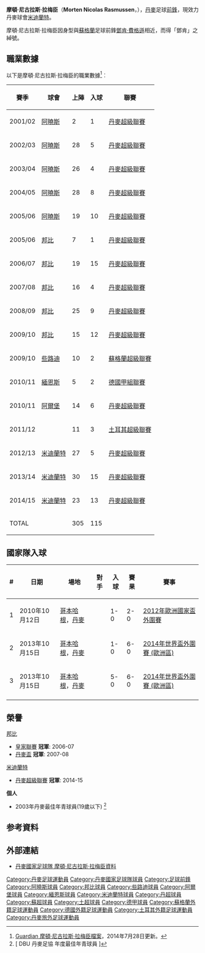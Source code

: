 {{多個問題|
{{blpsources|time=2013-10-18T03:14:48+00:00}}
{{expand|time=2013-10-18T03:14:48+00:00}}
}}
{{noteTA
|G1=uefa
|T=zh-hk:摩頓·尼古拉斯·拉梅臣;
|1=zh-hk:摩頓;
|2=zh-hk:尼古拉斯;
|3=zh-hk:拉梅臣;
|4=zh-hk:鄧肯;
}}
{{Infobox Football biography 2
| playername = 摩頓·尼古拉斯·拉梅臣<br>''Morten Nicolas Rasmussen''
| image = 
| dateofbirth = {{birth date and age|1985|1|31}}
| cityofbirth = [[哥本哈根|哥本哈根]][[瓦爾比|瓦爾比]]
| countryofbirth = {{DEN}}
| height = {{height|m=1.85}}
| position = [[前鋒_(足球)|前鋒]]
| currentclub = {{flagicon|DEN}}[[中日德兰足球俱乐部|米迪蘭特]]
| clubnumber = 9
| years1 = 2002–2006|clubs1 = {{flagicon|DEN}}[[奥胡斯体操协会俱乐部|阿曉斯]]         |caps1 =103            |goals1 = 28
| years2 = 2006–2010|clubs2 = {{flagicon|DEN}}[[邦比足球會|邦比]]                     |caps2 = 82            |goals2 = 41
| years3 = 2010–2012|clubs3 = {{flagicon|SCO}}[[些路迪足球會|些路迪]]                 |caps3 = 10            |goals3 =  2
| years4 = 2010      |clubs4 = →{{flagicon|GER}}[[美因茨05足球俱乐部|緬恩斯]]（借用） |caps4 =  5            |goals4 =  2
| years5 = 2011      |clubs5 = →{{flagicon|DEN}}[[阿爾堡足球會|阿爾堡]]（借用）       |caps5 = 14            |goals5 =  6
| years6 = 2011      |clubs6 = →{{flagicon|TUR}}{{tsl|en|Sivasspor|}}（借用）   |caps6 = 11            |goals6 =  3
| years7 = 2012–    |clubs7 = {{flagicon|DEN}}[[中日德兰足球俱乐部|米迪蘭特]]         |caps7 = 80            |goals7 = 33
| nationalyears1 = 2001      |nationalteam1 = 丹麥U16                             | nationalcaps1 =  3  |nationalgoals1 =  3
| nationalyears2 = 2001–2002|nationalteam2 = 丹麥U17                             | nationalcaps2 = 19  |nationalgoals2 = 17
| nationalyears3 = 2002–2003|nationalteam3 = 丹麥U19                             | nationalcaps3 = 11  |nationalgoals3 =  6
| nationalyears4 = 2004      |nationalteam4 = 丹麥U20                             | nationalcaps4 =  6  |nationalgoals4 =  2
| nationalyears5 = 2004–2006|nationalteam5 = [[丹麥21歲以下國家足球隊|丹麥U21]]  | nationalcaps5 = 21  |nationalgoals5 =  9
| nationalyears6 = 2008–    |nationalteam6 = {{fb|DEN}}                          | nationalcaps6 = 10  |nationalgoals6 =  3
| pcupdate = 2015年6月18日
| ntupdate = 2015年6月18日
}}

'''摩頓·尼古拉斯·拉梅臣'''（'''Morten Nicolas Rasmussen'''，{{bd|1985年|1月31日|||K}}），[[丹麥|丹麥]]足球[[前鋒_(足球)|前鋒]]，現效力丹麥球會[[中日德兰足球俱乐部|米迪蘭特]]。

摩頓·尼古拉斯·拉梅臣因身型與[[蘇格蘭|蘇格蘭]]足球前鋒[[鄧肯·費格遜|鄧肯·費格遜]]相近，而得「鄧肯」之綽號。

== 職業數據 ==
以下是摩頓·尼古拉斯·拉梅臣的職業數據<ref>[http://guardian.touch-line.com/?Lang=0&CTID=10&CPID=14&pStr=Player&PLID=113684&TEID=3223 {{Wayback|url=http://guardian.touch-line.com/?Lang=0&CTID=10&CPID=14&pStr=Player&PLID=113684&TEID=3223 |date=20131018002426 }} Guardian 摩頓·尼古拉斯·拉梅臣檔案{{en}}]，2014年7月28日更新。</ref>︰
{| class="wikitable"
|-
! 賽季 !! 球會 !! 上陣 !! 入球 !! 聯賽  
|-  
| 2001/02 || {{flagicon|Denmark}} [[奥胡斯体操协会俱乐部|阿曉斯]] || {{0}}{{0}}2|| {{0}}{{0}}1 || [[丹麥超級聯賽|丹麥超級聯賽]]
|-  
| 2002/03 || {{flagicon|Denmark}} [[奥胡斯体操协会俱乐部|阿曉斯]] || {{0}}28|| {{0}}{{0}}5 || [[丹麥超級聯賽|丹麥超級聯賽]]
|-  
| 2003/04 || {{flagicon|Denmark}} [[奥胡斯体操协会俱乐部|阿曉斯]] || {{0}}26|| {{0}}{{0}}4 || [[丹麥超級聯賽|丹麥超級聯賽]]
|-  
| 2004/05 || {{flagicon|Denmark}} [[奥胡斯体操协会俱乐部|阿曉斯]] || {{0}}28|| {{0}}{{0}}8 || [[丹麥超級聯賽|丹麥超級聯賽]]
|-  
| 2005/06 || {{flagicon|Denmark}} [[奥胡斯体操协会俱乐部|阿曉斯]] || {{0}}19|| {{0}}10 || [[丹麥超級聯賽|丹麥超級聯賽]]
|-  
| 2005/06 || {{flagicon|Denmark}} [[邦比足球會|邦比]] || {{0}}{{0}}7|| {{0}}{{0}}1 || [[丹麥超級聯賽|丹麥超級聯賽]]
|-  
| 2006/07 || {{flagicon|Denmark}} [[邦比足球會|邦比]] || {{0}}19|| {{0}}15 || [[丹麥超級聯賽|丹麥超級聯賽]]
|-  
| 2007/08 || {{flagicon|Denmark}} [[邦比足球會|邦比]] || {{0}}16|| {{0}}{{0}}4 || [[丹麥超級聯賽|丹麥超級聯賽]]
|-  
| 2008/09 || {{flagicon|Denmark}} [[邦比足球會|邦比]] || {{0}}25|| {{0}}{{0}}9 || [[丹麥超級聯賽|丹麥超級聯賽]]
|-  
| 2009/10 || {{flagicon|Denmark}} [[邦比足球會|邦比]] || {{0}}15|| {{0}}12 || [[丹麥超級聯賽|丹麥超級聯賽]]
|-  
| 2009/10 || {{flagicon|Scotland}} [[些路迪足球會|些路迪]] || {{0}}10 || {{0}}{{0}}2 || [[蘇格蘭超級聯賽|蘇格蘭超級聯賽]]
|-  
| 2010/11 || {{flagicon|Germany}} [[美因茨05足球俱乐部|緬恩斯]] || {{0}}{{0}}5 || {{0}}{{0}}2 || [[德國甲組聯賽|德國甲組聯賽]]
|-  
| 2010/11 || {{flagicon|Denmark}} [[阿爾堡足球會|阿爾堡]] || {{0}}14|| {{0}}{{0}}6 || [[丹麥超級聯賽|丹麥超級聯賽]]
|-  
| 2011/12 || {{flagicon|Turkey}} {{tsl|en|Sivasspor|}}  || {{0}}11 || {{0}}{{0}}3 || [[土耳其超級聯賽|土耳其超級聯賽]]
|-  
| 2012/13 || {{flagicon|Denmark}} [[中日德兰足球俱乐部|米迪蘭特]]  || {{0}}27 || {{0}}{{0}}5 || [[丹麥超級聯賽|丹麥超級聯賽]]
|-  
| 2013/14 || {{flagicon|Denmark}} [[中日德兰足球俱乐部|米迪蘭特]] || {{0}}30 || {{0}}15 || [[丹麥超級聯賽|丹麥超級聯賽]]
|-  
| 2014/15 || {{flagicon|Denmark}} [[中日德兰足球俱乐部|米迪蘭特]] || {{0}}23 || {{0}}13 || [[丹麥超級聯賽|丹麥超級聯賽]]
|-  
! colspan=2 |TOTAL  
! 305  
! 115  
!  
|}

== 國家隊入球 ==
{| class="wikitable"
! # !! 日期 !! 場地 !! 對手 !! 入球 !! 賽果 !! 賽事
|-
| 1 || 2010年10月12日 || [[哥本哈根|哥本哈根]]，[[丹麥|丹麥]] || {{CYP}} || 1-0 || 2-0 || [[2012年歐洲國家盃外圍賽|2012年歐洲國家盃外圍賽]]
|-
| 2 || 2013年10月15日 || [[哥本哈根|哥本哈根]]，[[丹麥|丹麥]] || {{MLT}} || 1-0 || 6-0 || [[2014年世界盃外圍賽_(歐洲區)|2014年世界盃外圍賽 (歐洲區)]]
|-
| 3 || 2013年10月15日 || [[哥本哈根|哥本哈根]]，[[丹麥|丹麥]] || {{MLT}} || 5-0 || 6-0 || [[2014年世界盃外圍賽_(歐洲區)|2014年世界盃外圍賽 (歐洲區)]]
|-
|}

== 榮譽 ==
;[[邦比足球會|邦比]]
* [[皇家聯賽|皇家聯賽]] '''冠軍''': 2006-07  
* [[丹麥盃|丹麥盃]] '''冠軍''': 2007-08

;[[中日德兰足球俱乐部|米迪蘭特]]
* [[丹麥超級聯賽|丹麥超級聯賽]] '''冠軍''': 2014-15
  

'''個人'''
* 2003年丹麥最佳年青球員(19歲以下) <ref>[{{Cite web |url=http://www.dbu.dk/page.aspx?id=318 |title=DBU 丹麥足協 年度最佳年青球員 {{da}} |access-date=2013-10-17 |archive-date=2018-12-12 |archive-url=https://web.archive.org/web/20181212144542/https://www.dbu.dk/page.aspx?id=318 |dead-url=no }} DBU 丹麥足協 年度最佳年青球員 {{da}}]</ref>

== 参考資料 ==
{{reflist}}

==外部連結==
*[http://www.dbu.dk/landshold/landsholdsdatabasen/LBasePlayerInfo.aspx?playerid=4767 丹麥國家足球隊 摩頓·尼古拉斯·拉梅臣資料] {{Wayback|url=http://www.dbu.dk/landshold/landsholdsdatabasen/LBasePlayerInfo.aspx?playerid=4767 |date=20170821131801 }}

{{DEFAULTSORT: Rasmussen, Morten Nicolas}}
[[Category:丹麥足球運動員|Category:丹麥足球運動員]]
[[Category:丹麥國家足球隊球員|Category:丹麥國家足球隊球員]]
[[Category:足球前鋒|Category:足球前鋒]]
[[Category:阿曉斯球員|Category:阿曉斯球員]]
[[Category:邦比球員|Category:邦比球員]]
[[Category:些路迪球員|Category:些路迪球員]]
[[Category:阿爾堡球員|Category:阿爾堡球員]]
[[Category:緬恩斯球員|Category:緬恩斯球員]]
[[Category:米迪蘭特球員|Category:米迪蘭特球員]]
[[Category:丹超球員|Category:丹超球員]]
[[Category:蘇超球員|Category:蘇超球員]]
[[Category:土超球員|Category:土超球員]]
[[Category:德甲球員|Category:德甲球員]]
[[Category:蘇格蘭外籍足球運動員|Category:蘇格蘭外籍足球運動員]]
[[Category:德國外籍足球運動員|Category:德國外籍足球運動員]]
[[Category:土耳其外籍足球運動員|Category:土耳其外籍足球運動員]]
[[Category:丹麥旅外足球運動員|Category:丹麥旅外足球運動員]]